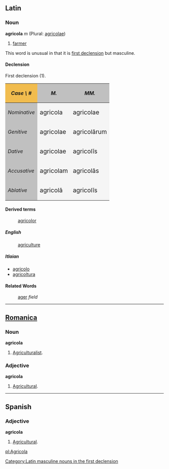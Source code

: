 ==Latin==
===Noun===
'''agricola''' ''m'' (Plural: [[agricolae]])

# [[farmer]]

This word is unusual in that it is [[first declension]] but masculine.

====Declension====
First declension (1).
{| cellpadding="5" border="1"
!style="background:#F1BC4E;"| ''Case \ #''
!style="background:#C0C0C0;"| ''M.''
!style="background:#C0C0C0;"| ''MM.''
|-
!style="background:#C0C0C0;"| ''Nominative''
|style="background:#F5F5F5;"| <big> agricola
|style="background:#F5F5F5;"| <big> agricolae
|-
!style="background:#C0C0C0;"| ''Genitive''
|style="background:#F5F5F5;"| <big> agricolae
|style="background:#F5F5F5;"| <big> agricol&#257;rum
|-
!style="background:#C0C0C0;"| ''Dative''
|style="background:#F5F5F5;"| <big> agricolae
|style="background:#F5F5F5;"| <big> agricol&#299;s
|-
!style="background:#C0C0C0;"| ''Accusative''
|style="background:#F5F5F5;"| <big> agricolam
|style="background:#F5F5F5;"| <big> agricol&#257;s
|-
!style="background:#C0C0C0;"| ''Ablative''
|style="background:#F5F5F5;"| <big> agricol&#257;
|style="background:#F5F5F5;"| <big> agricol&#299;s
|}

====Derived terms====
: [[agricolor]]
=====English=====
: [[agriculture]]
=====Itlaian=====
*[[agricolo]]
*[[agricoltura]]

====Related Words====
: [[ager]] ''field''
[[Category:Latin masculine nouns in the first declension]]
----

==[[Romanica]]==
===Noun===
'''agricola'''

#[[Agriculturalist]].

===Adjective===
'''agricola'''

#[[Agricultural]].

----

==Spanish==
===Adjective===
'''agricola'''

#[[Agricultural]].

[[pl:Agricola]]
